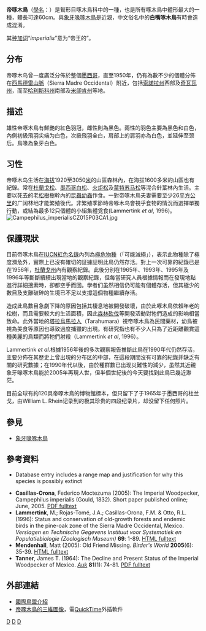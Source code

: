 {{speciesbox
| image = Kaiserspecht fg02.jpg
| image_caption = 雄性(右)和雌性(左）固定好的标本，''[[Museum_Wiesbaden|Museum Wiesbaden]]''
| status = PE
| status_system = IUCN3.1
| status_ref = <ref>{{IUCN|id=22681417 |title=''Campephilus imperialis '' |assessor=BirdLife International |assessor-link=BirdLife International |version=2016.3 |year=2016 |accessdate=22 January 2018}}</ref>
| taxon = Campephilus imperialis
| authority = [[John_Gould|Gould]], 1832
}}

'''帝啄木鳥'''（[[學名|學名]]：''{{lang|la|Campephilus imperialis}}''）是鴷形目啄木鳥科中的一種，也是所有啄木鳥中體形最大的一種，體長可達60cm。與[[象牙喙啄木鳥|象牙喙啄木鳥]]是近親，中文俗名中的'''白嘴啄木鳥'''有時會造成混淆。

其[[种加词|种加词]]“''imperialis''”意为“帝王的”。

==分布==
帝啄木鸟曾一度廣泛分佈於整個[[墨西哥|墨西哥]]，直至1950年，仍有為數不少的個體分佈在[[西馬德雷山脈|西馬德雷山脈]]（Sierra Madre Occidental）附近，包括[[索諾拉州|索諾拉州]]西部及[[奇瓦瓦州|奇瓦瓦州]]，而至[[哈利斯科州|哈利斯科州]]南部及[[米卻肯州|米卻肯州]]等地。
==描述==
雄性帝啄木鳥有鮮艷的紅色羽冠，雌性則為黑色。兩性的羽色主要為黑色和白色，內側初級飛羽尖端为白色，次級飛羽全白，肩部上的肩羽亦為白色，並延伸至颈后。鳥喙為象牙白色。

==习性==
帝啄木鸟生活在[[海拔|海拔]]1920至3050[[米_(單位)|米]]的山區森林內，在海拔1600多米的山區也有紀錄。常在[[杜蘭戈松|杜蘭戈松]]、[[墨西哥白松|墨西哥白松]]、[[火炬松|火炬松]]及[[蒙特苏马松|蒙特苏马松]]等混合針葉林內生活。主要以死去的老[[松樹|松樹]]樹幹內的[[昆蟲|昆蟲]][[幼蟲|幼蟲]]作食。一對帝啄木鳥夫妻需要至少26[[平方公里|平方公里]]的广阔林地才能繁殖後代。非繁殖季節時帝啄木鸟會視乎食物的情況而選擇單獨行動，或結為最多12只個體的小組集體覓食(Lammertink ''et al'', 1996)。
[[File:Campephilus_imperialisCZ015P03CA1.jpg|thumb]]

==保護現狀==
目前帝啄木鳥在[[IUCN紅色名錄|IUCN紅色名錄]]內列為[[極危物種|極危物種]]（「可能滅絕」），表示此物種除了極度瀕危外，實際上已沒有確切的証據証明此鳥仍然存活。對上一次可靠的紀錄已是在1956年，[[杜蘭戈州|杜蘭戈州]]內有觀察紀錄。此後分別在1965年、1993年、1995年及1996年等斷斷續續出現當地的觀察紀錄，但每當研究人員根據情報而在發現地點進行詳細搜索時，卻都空手而回。學者们虽然相信仍可能有個體存活，但其極少的數目及支離破碎的生境已不足以支撐這個物種繼續存活。

造成此鳥數目急劇下降的原因包括其棲息地被開發破壞，由於此啄木鳥依賴年老的松樹，而且需要較大的生活面積，因此[[森林砍伐|森林砍伐]]等開發活動對牠們造成的影响相當致命。此外當地的[[塔拉烏馬拉人|塔拉烏馬拉人]]（Tarahumara）視帝啄木鳥為民間藥材，幼鳥被視為美食等原因也導致過度捕獵的出現。有研究指也有不少人只為了近距離觀賞這種美麗的鳥類而將牠們射殺（Lammertink ''et al'', 1996）。

Lammertink ''et al.''根據1956年後的多次觀察報告推斷此鳥在1990年代仍然存活，主要分佈在其歷史上曾出現的分布区的中部，在這段期間沒有可靠的紀錄并缺乏有關的研究數據；在1990年代以後，由於種群數已出现災難性的減少，虽然其近親象牙喙啄木鳥能於2005年再現人世，但半個世紀後的今天要找到此鳥已幾近渺茫。

目前全球有約120具帝啄木鳥的博物館標本，但只留下了于1965年于墨西哥的杜兰戈，由William L. Rhein记录到的极其珍贵的四段纪录片，却没留下任何照片。

==參見==
*[[象牙喙啄木鳥|象牙喙啄木鳥]]

== 參考資料 ==
{{ReflistH}}
* {{IUCN2006|assessors='''BirdLife International'''|year=2004|id=3711|title=Campephilus imperialis|downloaded=9 May 2006}} Database entry includes a range map and justification for why this species is possibly extinct
* '''Casillas-Orona''', Federico Moctezuma (2005): The Imperial Woodpecker, Campephilus imperialis (Gould, 1832). Short paper published online; June, 2005. [https://www.webcitation.org/query?id=1256457989164148&url=mx.geocities.com/fritz1959mx/imperialwoodpecker.pdf PDF fulltext]
* '''Lammertink''', M.; Rojas-Tomé, J.A.; Casillas-Orona, F.M. & Otto, R.L. (1996): Status and conservation of old-growth forests and endemic birds in the pine-oak zone of the Sierra Madre Occidental, Mexico. ''Verslagen en Technische Gegevens Instituut voor Systematiek en Populatiebiologie (Zoologisch Museum)'' '''69''': 1-89. [http://www.worldwildlife.org/bsp/publications/lac/status/status1.html HTML fulltext] {{Wayback|url=http://www.worldwildlife.org/bsp/publications/lac/status/status1.html |date=20110805053957 }}
* '''Mendenhall''', Matt (2005): Old Friend Missing. ''Birder's World'' '''2005'''(6): 35-39. [https://web.archive.org/web/20070928041133/http://www.birdersworld.com/brd/default.aspx?c=a&id=540&cc=DA3qqe HTML fulltext]
* '''Tanner''', James T. (1964): The Decline and Present Status of the Imperial Woodpecker of Mexico. ''[[Auk_(journal)|Auk]]'' '''81'''(1): 74-81. [https://web.archive.org/web/20110608030530/http://elibrary.unm.edu/sora/Auk/v081n01/p0074-p0081.pdf PDF fulltext]
{{ReflistF}}

==外部連結==
*[http://www.birdlife.org/datazone/species/index.html?action=SpcHTMDetails.asp&sid=718&m=0 國際鳥盟介紹] {{Wayback|url=http://www.birdlife.org/datazone/species/index.html?action=SpcHTMDetails.asp&sid=718&m=0 |date=20070929155337 }}
*[https://web.archive.org/web/20110717025754/http://ip30.eti.uva.nl/naturalis/detail?lang=uk&id=55 帝啄木鳥的三維圖像]，需[[QuickTime|QuickTime]]外插軟件
{{Taxonbar|from=Q852622}}

[[Category:红头啄木鸟属|D]]
[[Category:墨西哥鳥類|D]]
[[Category:_1832年描述的鸟类|D]]